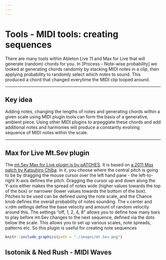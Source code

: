 ```yaml
---
---
---
```


# Tools - MIDI tools: creating sequences

There are many tools within Ableton Live 11 and Max for Live that will generate (random) chords for you. In [Process - Note-wise probability] we looked at generating chords randomly by stacking MIDI notes in a clip, then applying probability to randomly select which notes to sound. This produced a chord that changed everytime the MIDI clip looped around.

------------------------------------------------------------------------

## Key idea

Adding notes, changing the lengths of notes and generating chords within a given scale using MIDI plugin tools can form the basis of a generative, ambient piece. Using other MIDI plugins to arpeggiate these chords and add additional notes and harmonies will produce a constantly evolving sequence of MIDI notes within the scale.

------------------------------------------------------------------------

## Max for Live Mt.Sev plugin

The [mt.Sev Max for Live plugin is by pATCHES](https://patches.zone/mtsev). It is based on [a 2011 Max patch by Katsuhiro Chiba](https://audiooo.com/max-patches). In it, you choose where the central pitch is going to be by dragging the mouse cursor over the left hand pane - the left-to-right X-axis defines the pitch. Dragging the cursor up and down along the Y-axis either makes the spread of notes wide (higher values towards the top of the box) or narrower (lower values towards the bottom of the box). Pitches to be used can be defined using the note scale, and the Chance knob defines the overall probability of notes sounding. The v.center and v.rdm settings define the base velocity and amount of random velocity around this. The settings "off, 1, 2, 4, 8" allows you to define how many bars to play before mt.Sev changes to the next sequence, defined via the dots below the scale. This allows you to set up various scales, note spreads, patterns etc. So this plugin is useful for creating note sequences

```r
knitr::include_graphics(path = "./images/mt.Sev.png")
```

## Isotonik & Ned Rush - MIDI Waves
